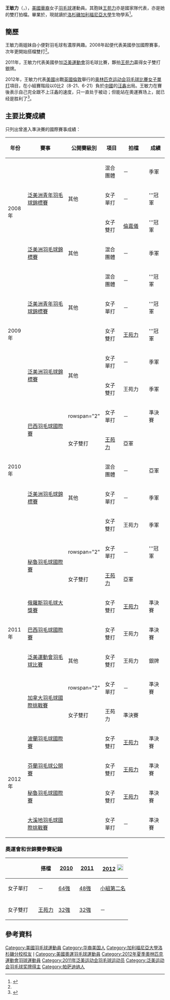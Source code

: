 {{noteTA|G1=Badminton}}
{{Infobox 羽球選手
| playername              = 王敏力<br/>{{lang|en|Rena Wang}}
| image                   = 
| size                    = 
| caption                 = 
| birth_name              = 
| date_of_birth           = {{birth_date_and_age|1991|8|15}}<ref name="USOlympic">{{cite web|title=U.S. Olympic Athletes Profile - Rena Wang|url=http://usabadminton.org/athletes/rena-wang|publisher=United States Olympic Committee|accessdate=2011-11-17}}{{en}}</ref>
| place_of_birth          = {{USA}}[[加利福尼亚州|加州]][[帕萨迪纳_(加利福尼亚州)|帕萨迪纳]]<ref name="USOlympic"/>
| height                  = {{height|m=1.60}}<ref name="USOlympic"/>
| weight                  = {{weight|kg=53}}<ref name="USOlympic"/>
| event                   = 女子雙打、混合雙打
| country                 = {{USA}}
| years_active            = 
| handedness              = 右手
| coach                   = [[吴俊明|吴俊明]]
| highest_ranking         = 第24位（女雙-[[王苑力|王苑力]]）
| date_of_highest_ranking = 2011年4月21日 <ref name="ranking">[http://bwfcontent.tournamentsoftware.com/ranking/player.aspx?id=2731&player=109187 BWF World Ranking - Rena WANG (79480)] {{Wayback|url=http://bwfcontent.tournamentsoftware.com/ranking/player.aspx?id=2731&player=109187 |date=20210106062352 }}{{en}}</ref>
| current_ranking         = 現已退役
| played                  = 40勝–49負（女單）<br/>35勝–42負（女雙）
| titles                  = 
| bwf_profile             = 4D68310F-2364-431A-89E7-DF411DF31B57
| bwf_id                  = 79480
| updated                 = 2011年11月17日
}}
{{MedalTableTop|width=286px}}
{{MedalSport | 女子[[羽毛球|羽毛球]]}}
{{MedalCountry | {{USA}}}}
{{MedalCompetition | [[泛美運動會|泛美運動會]]}}
{{MedalSilver| [[2011年泛美運動會|2011年 瓜達拉哈拉]] | [[2011年泛美運動會羽毛球比賽|女子雙打]] }}
{{MedalCompetition | [[泛美洲羽毛球錦標賽|泛美洲羽毛球錦標賽]]}}
{{MedalBronze|[[2008年泛美洲羽毛球錦標賽|2008年 利馬]] | 混合團體 }}
{{MedalBronze| [[2009年泛美洲羽毛球錦標賽|2009年 瓜達拉哈拉]] | 女子單打 }}
{{MedalBronze| [[2009年泛美洲羽毛球錦標賽|2009年 瓜達拉哈拉]] | 女子雙打 }}
{{MedalSilver| [[2010年泛美洲羽毛球錦標賽|2010年 庫里奇巴]] | 混合團體 }}
{{MedalBronze| [[2010年泛美洲羽毛球錦標賽|2010年 庫里奇巴]] | 女子單打 }}
{{MedalBronze| [[2010年泛美洲羽毛球錦標賽|2010年 庫里奇巴]] | 女子雙打 }}
{{MedalCompetition | [[泛美洲青年羽毛球錦標賽|泛美洲青年羽毛球錦標賽]]}}
{{MedalGold  | [[2008年泛美洲青年羽毛球錦標賽|2008年 瓜地馬拉城]] | 混合團體 }}
{{MedalGold  | [[2008年泛美洲青年羽毛球錦標賽|2008年 瓜地馬拉城]] | 女子單打 }}
{{MedalBronze| [[2008年泛美洲青年羽毛球錦標賽|2008年 瓜地馬拉城]] | 女子雙打 }}
{{MedalGold  | [[2009年泛美洲青年羽毛球錦標賽|2009年 瓜伊納沃]] | 混合團體 }}
{{MedalGold  | [[2009年泛美洲青年羽毛球錦標賽|2009年 瓜伊納沃]] | 女子單打 }}
{{MedalGold  | [[2009年泛美洲青年羽毛球錦標賽|2009年 瓜伊納沃]] | 女子雙打 }}
{{MedalBottom}}
'''王敏力'''（{{lang|en|Rena Wang}}，{{bd|1991年|8月15日}}），[[美國|美國]][[華裔|華裔]]女子[[羽毛球|羽毛球]]運動員。其胞妹[[王苑力|王苑力]]亦是國家隊代表，亦是她的雙打拍檔。畢業於{{link-en|亞凱迪亞高中|Arcadia High School (California)}}，現就讀於[[洛杉磯加利福尼亞大學|洛杉磯加利福尼亞大學]]生物學系<ref name="中國新聞1107">{{cite news|title=3華裔青年代表美國國家隊參加泛美運動會獲獎牌|url=http://news.xinhuanet.com/overseas/2011-11/07/c_122246328.htm|newspaper=中國新聞網|date=2011-11-07|accessdate=2011-12-02|archive-date=2016-08-18|archive-url=https://web.archive.org/web/20160818060909/http://news.xinhuanet.com/overseas/2011-11/07/c_122246328.htm|dead-url=no}}</ref>。

==簡歷==
王敏力兩姐妹自小便對羽毛球有濃厚興趣。2008年起便代表美國參加國際賽事，次年更開始搭檔雙打<ref name="中國新聞1107"/>。

2011年，王敏力代表美國參加[[2011年泛美運動會|泛美運動會]]羽毛球比賽，夥拍[[王苑力|王苑力]]贏得女子雙打銀牌。

2012年，王敏力代表[[2012年夏季奧林匹克運動會美國代表團|美國]]出戰[[英國|英國]][[倫敦|倫敦]]舉行的[[2012年夏季奥林匹克运动会|奥林匹克运动会]][[2012年夏季奧林匹克運動會羽毛球比賽|羽毛球比賽]][[2012年夏季奧林匹克運動會羽毛球女子單打比賽|女子單打]]項目，在小組賽階段以0比2（8-21、6-21）負於[[2012年夏季奧林匹克運動會中國代表團|中國]]的[[汪鑫|汪鑫]]出局。王敏力在賽後表示自己完全跟不上汪鑫的速度，只一直处于被动；但能站在奧運赛场上，就已经是胜利了<ref>{{cite news|title=汪鑫轻取美国对手挺进16强 不惧与队友相遇决赛|url=http://sports.21cn.com/integrate/pb/2012/07/30/12514900.shtml|newspaper=搜狐体育|date=2012-07-30|deadurl=yes|archiveurl=https://web.archive.org/web/20160304130418/http://sports.21cn.com/integrate/pb/2012/07/30/12514900.shtml|archivedate=2016-03-04|df=|accessdate=2012-07-30}}{{zh-cn}}</ref>。

==主要比賽成績==
只列出曾進入準決賽的國際賽事成績：
{| class=wikitable style="text-align:center; font-size:small;" 
!width="50"|年份
!width="180"|賽事
!width="80"|公開賽級別
!width="60"|項目
!width="100"|拍檔
!width="50"|成績
|-
!rowspan="4"|2008年
|rowspan="3"|[[2008年泛美洲青年羽毛球錦標賽|泛美洲青年羽毛球錦標賽]]
|rowspan="3"|其他
|混合團體
|－
|bgcolor="#b8860b"|季軍
|-
|女子單打
|－
|bgcolor="gold"|'''冠軍
|-
|女子雙打
|[[倫嘉儀|倫嘉儀]]
|bgcolor="gold"|'''冠軍
|-
|[[2008年泛美洲羽毛球錦標賽|泛美洲羽毛球錦標賽]]
|其他
|混合團體
|－
|bgcolor="#b8860b"|季軍
|-
!rowspan="5"|2009年
|rowspan="3"|[[2009年泛美洲青年羽毛球錦標賽|泛美洲青年羽毛球錦標賽]]
|rowspan="3"|其他
|混合團體
|－
|bgcolor="gold"|'''冠軍
|-
|女子單打
|－
|bgcolor="gold"|'''冠軍
|-
|女子雙打
|[[王苑力|王苑力]]
|bgcolor="gold"|'''冠軍
|-
|rowspan="2"|[[2009年泛美洲羽毛球錦標賽|泛美洲羽毛球錦標賽]]
|rowspan="2"|其他
|女子單打
|－
|bgcolor="#b8860b"|季軍
|-
|女子雙打
|王苑力
|bgcolor="#b8860b"|季軍
|-
!rowspan="5"|2010年
|rowspan="2"|[[2010年巴西羽毛球國際賽|巴西羽毛球國際賽]]
|rowspan="2" {{BWFIC}}
|女子單打
|－
|bgcolor="#b8860b"|準決賽
|-
|女子雙打
|[[王苑力|王苑力]]
|bgcolor="silver"|亞軍
|-
|rowspan="3"|[[2010年泛美洲羽毛球錦標賽|泛美洲羽毛球錦標賽]]
|rowspan="3"|其他
|混合團體
|－
|bgcolor="silver"|亞軍
|-
|女子單打
|－
|bgcolor="#b8860b"|季軍
|-
|女子雙打
|王苑力
|bgcolor="#b8860b"|季軍

|-
!rowspan="7"|2011年
|rowspan="2"|[[2011年秘魯羽毛球國際賽|秘魯羽毛球國際賽]]
|rowspan="2" {{BWFIC}}
|女子單打
|－
|bgcolor="gold"|'''冠軍
|-
|女子雙打
|[[王苑力|王苑力]]
|bgcolor="silver"|亞軍
|-
|[[2011年俄羅斯羽毛球大獎賽|俄羅斯羽毛球大獎賽]]
|{{BWFGP}}
|女子雙打
|[[王苑力|王苑力]]
|bgcolor="#b8860b"|準決賽
|-
|[[2011年巴西羽毛球國際賽|巴西羽毛球國際賽]]
|{{BWFIC}}
|女子雙打
|王苑力
|bgcolor="#b8860b"|準決賽
|-
|[[2011年泛美運動會羽毛球比賽|泛美運動會羽毛球比賽]]
|其他
|女子雙打
|王苑力
|bgcolor="silver"|銀牌
|-
|rowspan="2"|[[2011年加拿大羽毛球國際挑戰賽|加拿大羽毛球國際挑戰賽]]
|rowspan="2" {{BWFIC}}
|女子單打
|－
|bgcolor="#b8860b"|準決賽
|-
|女子雙打
|王苑力
|bgcolor="#b8860b"|準決賽
|-
!rowspan="4"|2012年
|[[2012年波蘭羽毛球國際賽|波蘭羽毛球國際賽]]
|{{BWFIC}}
|女子雙打
|[[王苑力|王苑力]]
|bgcolor="#b8860b"|準決賽
|-
|[[2012年芬蘭羽毛球公開賽|芬蘭羽毛球公開賽]]
|{{BWFIC}}
|女子雙打
|[[王苑力|王苑力]]
|bgcolor="#b8860b"|準決賽
|-
|[[2012年秘魯羽毛球國際賽|秘魯羽毛球國際賽]]
|{{BWFIC}}
|女子雙打
|[[王苑力|王苑力]]
|bgcolor="#b8860b"|準決賽
|-
|[[2012年大溪地羽毛球國際挑戰賽|大溪地羽毛球國際挑戰賽]]
|{{BWFIC}}
|女子單打
|－
|bgcolor="#b8860b"|準決賽
|}
{{BWF賽事級別索引}}

===奧運會和世錦賽參賽紀錄===
{| class=wikitable style="text-align:center; font-size:small;" 
!
!搭檔
!width="50"|[[2010年世界羽毛球錦標賽|2010]]
!width="50"|[[2011年世界羽毛球錦標賽|2011]]
!width="80"|[[2012年夏季奧林匹克運動會羽毛球比賽|2012]] [[File:Olympic_rings_without_rims.svg|20px]]
|-
!width="80"|女子單打
|－
|[[2010年世界羽毛球錦標賽女子單打項目|64強]]
|[[2011年世界羽毛球錦標賽女子單打項目|48強]]
|[[2012年夏季奧林匹克運動會羽毛球女子單打比賽|小組第二名]]
|-
|
|-
!width="80"|女子雙打
|align="left"|[[王苑力|王苑力]]
|[[2010年世界羽毛球錦標賽女子雙打項目|32強]]
|[[2011年世界羽毛球錦標賽女子雙打項目|32強]]
|－
|}

==參考資料==
{{reflist}}

{{DEFAULTSORT:Wang, Rena}}
[[Category:美國羽毛球運動員|Category:美國羽毛球運動員]]
[[Category:华裔美国人|Category:华裔美国人]]
[[Category:加利福尼亞大學洛杉磯分校校友|Category:加利福尼亞大學洛杉磯分校校友]]
[[Category:王姓|I]]
[[Category:美國奧運羽毛球運動員|Category:美國奧運羽毛球運動員]]
[[Category:2012年夏季奧林匹克運動會羽球運動員|Category:2012年夏季奧林匹克運動會羽球運動員]]
[[Category:2011年泛美运动会羽毛球运动员|Category:2011年泛美运动会羽毛球运动员]]
[[Category:泛美运动会羽毛球奖牌得主|Category:泛美运动会羽毛球奖牌得主]]
[[Category:帕萨迪纳人|Category:帕萨迪纳人]]